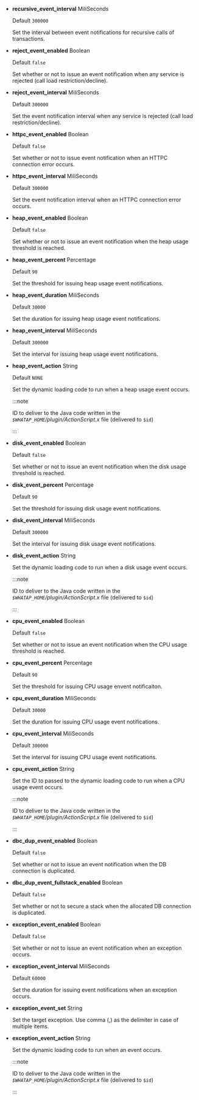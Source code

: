 -   **recursive_event_interval** <span class='type'>MiliSeconds</span>

    Default `300000`

    Set the interval between event notifications for recursive calls of transactions.

-   **reject_event_enabled** <span class='type'>Boolean</span>

    Default `false`

    Set whether or not to issue an event notification when any service is rejected (call load restriction/decline).

-   **reject_event_interval** <span class='type'>MiliSeconds</span>

    Default `300000`

    Set the event notification interval when any service is rejected (call load restriction/decline).

-   **httpc_event_enabled** <span class='type'>Boolean</span>

    Default `false`

    Set whether or not to issue event notification when an HTTPC connection error occurs.

-   **httpc_event_interval** <span class='type'>MiliSeconds</span>

    Default `300000`

    Set the event notification interval when an HTTPC connection error occurs.

-   **heap_event_enabled** <span class='type'>Boolean</span>

    Default `false`

    Set whether or not to issue an event notification when the heap usage threshold is reached.

-   **heap_event_percent** <span class='type'>Percentage</span>

    Default `90`

    Set the threshold for issuing heap usage event notifications.

-   **heap_event_duration** <span class='type'>MiliSeconds</span>

    Default `30000`

    Set the duration for issuing heap usage event notifications.

-   **heap_event_interval** <span class='type'>MiliSeconds</span>

    Default `300000`

    Set the interval for issuing heap usage event notifications.

-   **heap_event_action** <span class='type'>String</span>

    Default `NONE`

    Set the dynamic loading code to run when a heap usage event occurs.

    :::note

    ID to deliver to the Java code written in the _`$WHATAP_HOME`/plugin/ActionScript.x_ file (delivered to `$id`)

    :::

-   **disk_event_enabled** <span class='type'>Boolean</span>

    Default `false`

    Set whether or not to issue an event notification when the disk usage threshold is reached.

-   **disk_event_percent** <span class='type'>Percentage</span>

    Default `90`

    Set the threshold for issuing disk usage event notifications.

-   **disk_event_interval** <span class='type'>MiliSeconds</span>

    Default `300000`

    Set the interval for issuing disk usage event notifications.

-   **disk_event_action** <span class='type'>String</span>

    Set the dynamic loading code to run when a disk usage event occurs.

    :::note

    ID to deliver to the Java code written in the _`$WHATAP_HOME`/plugin/ActionScript.x_ file (delivered to `$id`)

    :::

-   **cpu_event_enabled** <span class='type'>Boolean</span>

    Default `false`

    Set whether or not to issue an event notification when the CPU usage threshold is reached.

-   **cpu_event_percent** <span class='type'>Percentage</span>

    Default `90`

    Set the threshold for issuing CPU usage envent notificaiton.

-   **cpu_event_duration** <span class='type'>MiliSeconds</span>

    Default `30000`

    Set the duration for issuing CPU usage event notifications.

-   **cpu_event_interval** <span class='type'>MiliSeconds</span>

    Default `300000`

    Set the interval for issuing CPU usage event notifications.

-   **cpu_event_action** <span class='type'>String</span>

    Set the ID to passed to the dynamic loading code to run when a CPU usage event occurs.

    :::note

    ID to deliver to the Java code written in the _`$WHATAP_HOME`/plugin/ActionScript.x_ file (delivered to `$id`)

    :::

-   **dbc_dup_event_enabled** <span class='type'>Boolean</span>

    Default `false`

    Set whether or not to issue an event notification when the DB connection is duplicated.

-   **dbc_dup_event_fullstack_enabled** <span class='type'>Boolean</span>

    Default `false`

    Set whether or not to secure a stack when the allocated DB connection is duplicated.

-   **exception_event_enabled** <span class='type'>Boolean</span>

    Default `false`

    Set whether or not to issue an event notification when an exception occurs.

-   **exception_event_interval** <span class='type'>MiliSeconds</span>

    Default `60000`

    Set the duration for issuing event notifications when an exception occurs.

-   **exception_event_set** <span class='type'>String</span>

    Set the target exception. Use comma (,) as the delimiter in case of multiple items.

-   **exception_event_action** <span class='type'>String</span>

    Set the dynamic loading code to run when an event occurs.

    :::note

    ID to deliver to the Java code written in the _`$WHATAP_HOME`/plugin/ActionScript.x_ file (delivered to `$id`)

    :::
